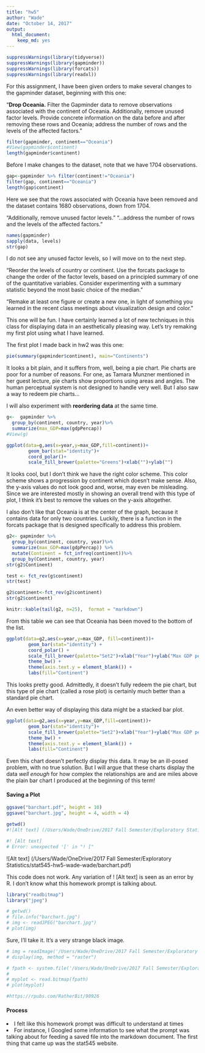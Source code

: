 ```yaml
---
title: "hw5"
author: "Wade"
date: "October 14, 2017"
output: 
  html_document: 
    keep_md: yes
---
```


```r
suppressWarnings(library(tidyverse))
suppressWarnings(library(gapminder))
suppressWarnings(library(forcats))
suppressWarnings(library(readxl))
```

For this assignment, I have been given orders to make several changes to the gapminder dataset, beginning with this one:

"<b>Drop Oceania.</b> Filter the Gapminder data to remove observations associated with the continent of Oceania. Additionally, remove unused factor levels. Provide concrete information on the data before and after removing these rows and Oceania; address the number of rows and the levels of the affected factors."

```r
filter(gapminder, continent=="Oceania")
#View(gapminder$continent)
length(gapminder$continent)
```

Before I make changes to the dataset, note that we have 1704 observations.

```r
gap<-gapminder %>% filter(continent!="Oceania")
filter(gap, continent=="Oceania")
length(gap$continent)
```

Here we see that the rows associated with Oceania have been removed and the dataset contains 1680 observations, down from 1704.

"Additionally, remove unused factor levels." 
"...address the number of rows and the levels of the affected factors."

```r
names(gapminder)
sapply(data, levels)
str(gap)
```

I do not see any unused factor levels, so I will move on to the next step.

"Reorder the levels of country or continent. Use the forcats package to change the order of the factor levels, based on a principled summary of one of the quantitative variables. Consider experimenting with a summary statistic beyond the most basic choice of the median."







"Remake at least one figure or create a new one, in light of something you learned in the recent class meetings about visualization design and color."

This one will be fun. I have certainly learned a lot of new techniques in this class for displaying data in an aesthetically pleasing way. Let's try remaking my first plot using what I have learned.

The first plot I made back in hw2 was this one:

```r
pie(summary(gapminder$continent), main="Continents")
```

It looks a bit plain, and it suffers from, well, being a pie chart. Pie charts are poor for a number of reasons. For one, as Tamara Munzner mentioned in her guest lecture, pie charts show proportions using areas and angles. The human perceptual system is not designed to handle very well. But I also saw a way to redeem pie charts...

I will also experiment with <b>reordering data</b> at the same time.

```r
g<-  gapminder %>% 
  group_by(continent, country, year)%>%
  summarize(max_GDP=max(gdpPercap))
#View(g)
```


```r
ggplot(data=g,aes(x=year,y=max_GDP,fill=continent))+
        geom_bar(stat="identity")+
        coord_polar()+
        scale_fill_brewer(palette="Greens")+xlab("")+ylab("")
```

It looks cool, but I don't think we have the right color scheme. This color scheme shows a progression by continent which doesn't make sense. Also, the y-axis values do not look good and, worse, may even be misleading. Since we are interested mostly in showing an overall trend with this type of plot, I think it's best to remove the values on the y-axis altogether.

I also don't like that Oceania is at the center of the graph, because it contains data for only two countries. Luckily, there is a function in the forcats package that is designed specifically to address this problem.

```r
g2<- gapminder %>% 
  group_by(continent, country, year)%>%
  summarize(max_GDP=max(gdpPercap)) %>%
  mutate(Continent = fct_infreq(continent))%>%
  group_by(Continent, country, year)
str(g2$Continent)

test <- fct_rev(g$continent)
str(test)

g2$continent<-fct_rev(g2$continent)
str(g2$continent)
```

```r
knitr::kable(tail(g2, n=25),  format = "markdown")
```

From this table we can see that Oceania has been moved to the bottom of the list.

```r
ggplot(data=g2,aes(x=year,y=max_GDP, fill=continent))+
        geom_bar(stat="identity") +
        coord_polar() +
        scale_fill_brewer(palette="Set2")+xlab("Year")+ylab("Max GDP per Capita") +
        theme_bw() +
        theme(axis.text.y = element_blank()) +
        labs(fill="Continent")
```

This looks pretty good. Admittedly, it doesn't fully redeem the pie chart, but this type of pie chart (called a rose plot) is certainly much better than a standard pie chart.

An even better way of displaying this data might be a stacked bar plot.

```r
ggplot(data=g2,aes(x=year,y=max_GDP,fill=continent))+
        geom_bar(stat="identity")+
        scale_fill_brewer(palette="Set2")+xlab("Year")+ylab("Max GDP per Capita") +
        theme_bw() +
        theme(axis.text.y = element_blank()) +
        labs(fill="Continent")
```

Even this chart doesn't perfectly display this data. It may be an ill-posed problem, with no true solution. But I will argue that these charts display the data <i>well enough</i> for how complex the relationships are and are miles above the plain bar chart I produced at the beginning of this term!

<h4>Saving a Plot</h4>

```r
ggsave("barchart.pdf", height = 10)
ggsave("barchart.jpg", height = 4, width = 4)
```


```r
getwd()
#![Alt text] (/Users/Wade/OneDrive/2017 Fall Semester/Exploratory Statistics/stat545-hw5-wade-wade/barchart.jpg) 

#! [Alt text]     
# Error: unexpected '[' in "! ["
```

![Alt text] (/Users/Wade/OneDrive/2017 Fall Semester/Exploratory Statistics/stat545-hw5-wade-wade/barchart.pdf) 

This code does not work. Any variation of ! [Alt text] is seen as an error by R. I don't know what this homework prompt is talking about.

```r
library("readbitmap")
library("jpeg")
```

```r
# getwd()
# file.info("barchart.jpg")
# img <- readJPEG("barchart.jpg")
# plot(img) 
```

Sure, I'll take it. It's a very strange black image.

```r
# img = readImage('/Users/Wade/OneDrive/2017 Fall Semester/Exploratory Statistics/stat545-hw5-wade-wade/barchart.pdf')
# display(img, method = "raster")
```

```r
# fpath <- system.file('/Users/Wade/OneDrive/2017 Fall Semester/Exploratory Statistics/stat545-hw5-wade-wade/barchart.jpg',package='imager') 
# 
# myplot <- read.bitmap(fpath)
# plot(myplot)
```


```r
#https://rpubs.com/RatherBit/90926
```




<h4>Process</h4>
<li>I felt like this homework prompt was difficult to understand at times</li>
<li>For instance, I Googled some information to see what the prompt was talking about for feeding a saved file into the markdown document. The first thing that came up was the stat545 website.</li>
















